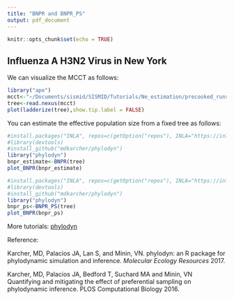 ```yaml
---
title: "BNPR and BNPR_PS"
output: pdf_document
---
```


```r
knitr::opts_chunk$set(echo = TRUE)
```

## Influenza A H3N2 Virus in New York
We can visualize the MCCT as follows:

```R
library("ape")
mcct<-"~/Documents/sismid/SISMID/Tutorials/Ne_estimation/precooked_runs/NewYork_mcct"
tree<-read.nexus(mcct)
plot(ladderize(tree),show.tip.label = FALSE)
```


You can estimate the effective population size from a fixed tree as follows:

```r
#install.packages("INLA", repos=c(getOption("repos"), INLA="https://inla.r-inla-download.org/R/stable"), dep=TRUE)
#library(devtools)
#install_github("mdkarcher/phylodyn")
library("phylodyn")
bnpr_estimate<-BNPR(tree)
plot_BNPR(bnpr_estimate)
```
```r
#install.packages("INLA", repos=c(getOption("repos"), INLA="https://inla.r-inla-download.org/R/stable"), dep=TRUE)
#library(devtools)
#install_github("mdkarcher/phylodyn")
library("phylodyn")
bnpr_ps<-BNPR_PS(tree)
plot_BNPR(bnpr_ps)
```

More tutorials: [phylodyn](https://github.com/mdkarcher/phylodyn)

Reference: 

Karcher, MD, Palacios JA, Lan S, and Minin, VN. 
phylodyn: an R package for phylodynamic simulation and inference. *Molecular Ecology Resources* 2017.

Karcher, MD, Palacios JA, Bedford T, Suchard MA and Minin, VN
Quantifying and mitigating the effect of preferential sampling on phylodynamic inference. PLOS Computational Biology 2016.
